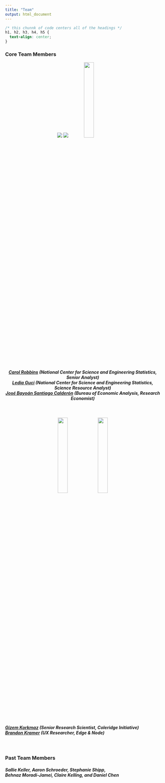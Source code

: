 ```yaml
---
title: "Team"
output: html_document
---
```


```css
/* this chunnk of code centers all of the headings */
h1, h2, h3, h4, h5 {
  text-align: center;
}
```

### Core Team Members 

<center>
![](/./overview_files/carol.png) ![](/./overview_files/ledia.png) ![](/./overview_files/bayoan.jpg){width=25%}
</center>

##### [Carol Robbins](https://www.nsf.gov/staff/staff_bio.jsp?lan=crobbins&from_org=) (National Center for Science and Engineering Statistics, Senior Analyst) <br>[Ledia Guci](https://www.nsf.gov/staff/staff_bio.jsp?lan=lguci&from_org=) (National Center for Science and Engineering Statistics, Science Resource Analyst) <br>[José Bayoán Santiago Calderón](https://biocomplexity.virginia.edu/j-bayoan-santiago-calderon) (Bureau of Economic Analysis, Research Economist) {style=text-align:center}

<br>

<center>
![](/./overview_files/gizem.jpg){width=25%} ![](/./overview_files/brandon.jpg){width=25%}
</center>

##### [Gizem Korkmaz](https://www.linkedin.com/in/gizemkorkmaz/) (Senior Research Scientist, Coleridge Initiative) <br>[Brandon Kramer](https://www.brandonleekramer.com/about/) (UX Researcher, Edge & Node)

<br>

### Past Team Members

##### Sallie Keller, Aaron Schroeder, Stephanie Shipp, <br>Behnaz Moradi-Jamei, Claire Kelling, and Daniel Chen

<br>
